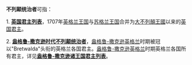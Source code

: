 '''不列颠统治者'''可指：

1. '''[[英国君主列表|英国君主列表]]'''，1707年[[英格兰王国|英格兰王国]]与[[苏格兰王国|苏格兰王国]]合并为[[大不列顛王國|大不列顛王國]]以来的[[英国君主|英国君主]]。

2. '''[[盎格鲁-撒克逊时代不列颠统治者|盎格鲁-撒克逊时代不列颠统治者]]'''，[[盎格鲁-撒克逊英格兰|盎格鲁-撒克逊英格兰]]时期被冠以"Bretwalda"头衔的英格兰各国君主。[[盎格鲁-撒克逊英格兰|盎格鲁-撒克逊英格兰]]时期英格兰各国所有君主，详见'''[[盎格鲁-撒克逊诸王国君主列表|盎格鲁-撒克逊诸王国君主列表]]'''。

{{disambig|cat=六字消歧義}}